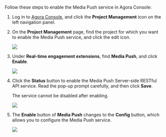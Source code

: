 
Follow these steps to enable the Media Push service in Agora Console:

1. Log in to [Agora Console](https://console.agora.io/), and click the **Project Management** icon on the left navigation panel.

2. On the **Project Management** page, find the project for which you want to enable the Media Push service, and click the edit icon.

    <img src="https://web-cdn.agora.io/docs-files/1637660034129"/>

3. Under **Real-time engagement extensions**, find **Media Push**, and click **Enable**.

    <img src="https://web-cdn.agora.io/docs-files/1661509060968"/>

4. Click the **Status** button to enable the Media Push Server-side RESTful API service. Read the pop-up prompt carefully, and then click **Save**. <div class="alert note">The service cannot be disabled after enabling. </div>

    <img src="https://web-cdn.agora.io/docs-files/1661509241680"/>

5. The **Enable** button of **Media Push** changes to the **Config** button, which allows you to configure the Media Push service.

    <img src="https://web-cdn.agora.io/docs-files/1661509305442"  />